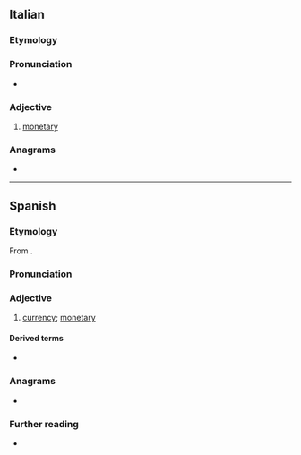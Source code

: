 {{also|monetário}}
==Italian==

===Etymology===
{{desc|la|monetarius|monetarius|of or belonging to the mint}}

===Pronunciation===
* {{it-IPA|monetàrio}}

===Adjective===
{{it-adj}}

# [[monetary]]

===Anagrams===
* {{anagrams|it|a=aeimnoort|erotomani}}

----

==Spanish==

===Etymology===
From {{bor|es|la|monētārius||of or belonging to the mint}}.

===Pronunciation===
{{es-IPA}}

===Adjective===
{{es-adj}}

# {{lb|es|relational}} [[currency]]; [[monetary]]

====Derived terms====
* {{l|es|Fondo Monetario Internacional}}
===Anagrams===
* {{l|es|motonería}}

===Further reading===
* {{R:DRAE}}
{{C|es|Coins}}